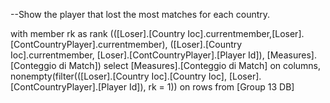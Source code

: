 --Show the player that lost the most matches for each country.with member rk asrank (([Loser].[Country Ioc].currentmember,[Loser].[ContCountryPlayer].currentmember),([Loser].[Country Ioc].currentmember, [Loser].[ContCountryPlayer].[Player Id]),[Measures].[Conteggio di Match])select [Measures].[Conteggio di Match] on columns,nonempty(filter(([Loser].[Country Ioc].[Country Ioc], [Loser].[ContCountryPlayer].[Player Id]), rk = 1)) on rowsfrom [Group 13 DB]
